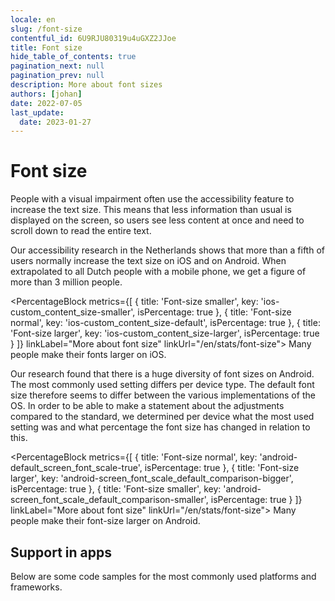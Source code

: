 ```yaml
---
locale: en
slug: /font-size
contentful_id: 6U9RJU80319u4uGXZ2JJoe
title: Font size
hide_table_of_contents: true
pagination_next: null
pagination_prev: null
description: More about font sizes
authors: [johan]
date: 2022-07-05
last_update:
  date: 2023-01-27
---
```


# Font size

People with a visual impairment often use the accessibility feature to increase the text size. This means that less information than usual is displayed on the screen, so users see less content at once and need to scroll down to read the entire text.

Our accessibility research in the Netherlands shows that more than a fifth of users normally increase the text size on iOS and on Android. When extrapolated to all Dutch people with a mobile phone, we get a figure of more than 3 million people.

<PercentageBlock
  metrics={[
    { title: 'Font-size smaller', key: 'ios-custom_content_size-smaller', isPercentage: true },
    { title: 'Font-size normal', key: 'ios-custom_content_size-default', isPercentage: true },
    { title: 'Font-size larger', key: 'ios-custom_content_size-larger', isPercentage: true }
  ]}
  linkLabel="More about font size"
  linkUrl="/en/stats/font-size">
  Many people make their fonts larger on iOS.
</PercentageBlock>

Our research found that there is a huge diversity of font sizes on Android. The most commonly used setting differs per device type. The default font size therefore seems to differ between the various implementations of the OS. In order to be able to make a statement about the adjustments compared to the standard, we determined per device what the most used setting was and what percentage the font size has changed in relation to this.

<PercentageBlock
  metrics={[
    { title: 'Font-size normal', key: 'android-default_screen_font_scale-true', isPercentage: true },
    { title: 'Font-size larger', key: 'android-screen_font_scale_default_comparison-bigger', isPercentage: true },
    { title: 'Font-size smaller', key: 'android-screen_font_scale_default_comparison-smaller', isPercentage: true }
  ]}
  linkLabel="More about font size"
  linkUrl="/en/stats/font-size">
  Many people make their font-size larger on Android.
</PercentageBlock>

<Quote
  quote="Resizing texts is a necessity for me. "
  name="Edith"
  imageSrc="/img/light/Edith-s.jpg"
  alt="Picture of Edith"
  linkLabel="Read the interview with Edith"
  url="/en/articles/edith"
/>

## Support in apps

Below are some code samples for the most commonly used platforms and frameworks.

<CodeSample id="text-scale" locale="en"/>
